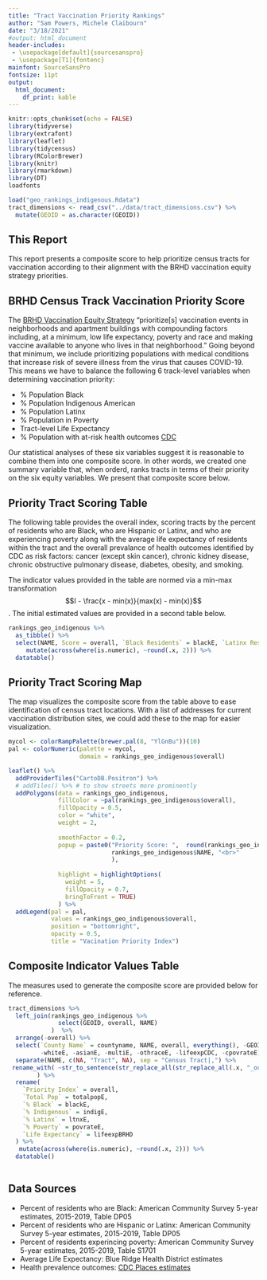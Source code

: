 ```yaml
---
title: "Tract Vaccination Priority Rankings"
author: "Sam Powers, Michele Claibourn"
date: "3/18/2021"
#output: html_document
header-includes:
 - \usepackage[default]{sourcesanspro}
 - \usepackage[T1]{fontenc}
mainfont: SourceSansPro
fontsize: 11pt
output: 
  html_document:
    df_print: kable
---
```


<style>
.leaflet {
    margin: auto;
}
</style>


```r
knitr::opts_chunk$set(echo = FALSE)
library(tidyverse)
library(extrafont)
library(leaflet)
library(tidycensus)
library(RColorBrewer)
library(knitr)
library(rmarkdown)
library(DT)
loadfonts

load("geo_rankings_indigenous.Rdata")
tract_dimensions <- read_csv("../data/tract_dimensions.csv") %>%
  mutate(GEOID = as.character(GEOID))


```


## This Report
This report presents a composite score to help prioritize census tracts for vaccination according to their alignment with the BRHD vaccination equity strategy priorities. 

## BRHD Census Track Vaccination Priority Score
The [BRHD Vaccination Equity Strategy](https://www.vdh.virginia.gov/content/uploads/sites/196/2021/03/COVID-19-Vaccination-Equity-Strategy-BRHD.pdf) "prioritize[s] vaccination events in neighborhoods and apartment buildings with compounding factors including, at a minimum, low life expectancy, poverty and race and making vaccine available to anyone who lives in that neighborhood." Going beyond that minimum, we include prioritizing populations with medical conditions that increase risk of severe illness from the virus that causes COVID-19. This means we have to balance the following 6 track-level variables when determining vaccination priority:

* % Population Black
* % Population Indigenous American
* % Population Latinx
* % Population in Poverty
* Tract-level Life Expectancy
* % Population with at-risk health outcomes [CDC](https://www.cdc.gov/coronavirus/2019-ncov/need-extra-precautions/people-with-medical-conditions.html)

Our statistical analyses of these six variables suggest it is reasonable to combine them into one composite score. In other words, we created one summary variable that, when orderd, ranks tracts in terms of their priority on the six equity variables. We present that composite score below. 


## Priority Tract Scoring Table 
The following table provides the overall index, scoring tracts by the percent of residents who are Black, who are Hispanic or Latinx, and who are experiencing poverty along with the average life expectancy of residents within the tract and the overall prevalance of health outcomes identified by CDC as risk factors: cancer (except skin cancer), chronic kidney disease, chronic obstructive pulmonary disease, diabetes, obesity, and smoking. 

The indicator values provided in the table are normed via a min-max transformation $$I - \frac{x - min(x)}{max(x) - min(x)}$$. The initial estimated values are provided in a second table below.

``` r
rankings_geo_indigenous %>%
  as_tibble() %>%
  select(NAME, Score = overall, `Black Residents` = blackE, `Latinx Residents`= ltnxE, `Indigenous Residents` = indigE, `Poverty` = povrateE, `Life Expectancy` = lifeexpBRHD, `Adverse Health Outcomes` = health_outcomes )  %>%
     mutate(across(where(is.numeric), ~round(.x, 2))) %>%
  datatable()
```


## Priority Tract Scoring Map 

The map visualizes the composite score from the table above to ease identification of census tract locations. With a list of addresses for current vaccination distribution sites, we could add these to the map for easier visualization.

```r

mycol <- colorRampPalette(brewer.pal(8, "YlGnBu"))(10)
pal <- colorNumeric(palette = mycol,
                    domain = rankings_geo_indigenous$overall)

leaflet() %>%
  addProviderTiles("CartoDB.Positron") %>%
  # addTiles() %>% # to show streets more prominently
  addPolygons(data = rankings_geo_indigenous, 
              fillColor = ~pal(rankings_geo_indigenous$overall), 
              fillOpacity = 0.5, 
              color = "white",
              weight = 2, 
              
              smoothFactor = 0.2, 
              popup = paste0("Priority Score: ",  round(rankings_geo_indigenous$overall, 2), "<br>",
                             rankings_geo_indigenous$NAME, "<br>"
                             ),
              
              highlight = highlightOptions(
                weight = 5,
                fillOpacity = 0.7,
                bringToFront = TRUE)
              ) %>%
  addLegend(pal = pal, 
            values = rankings_geo_indigenous$overall, 
            position = "bottomright", 
            opacity = 0.5,
            title = "Vacination Priority Index")
```


## Composite Indicator Values Table 

The measures used to generate the composite score are provided below for reference.

``` r

tract_dimensions %>%
  left_join(rankings_geo_indigenous %>%
              select(GEOID, overall, NAME)
            )  %>%
  arrange(-overall) %>%
  select(`County Name` = countyname, NAME, overall, everything(), -GEOID, -geometry,
         -whiteE, -asianE, -multiE, -othraceE, -lifeexpCDC, -cpovrateE) %>%
  separate(NAME, c(NA, "Tract", NA), sep = "Census Tract|,") %>%
 rename_with( ~str_to_sentence(str_replace_all(str_replace_all(.x, "_outcome", ""), "_", " ")) , contains("outcome")
        ) %>%
  rename(
    `Priority Index` = overall,
    `Total Pop` = totalpopE,
    `% Black` = blackE,
    `% Indigenous` = indigE,
    `% Latinx` = ltnxE,
    `% Poverty` = povrateE,
    `Life Expectancy` = lifeexpBRHD
  ) %>%
   mutate(across(where(is.numeric), ~round(.x, 2))) %>%
  datatable()
  

```

## Data Sources

* Percent of residents who are Black: American Community Survey 5-year estimates, 2015-2019, Table DP05
* Percent of residents who are Hispanic or Latinx: American Community Survey 5-year estimates, 2015-2019, Table DP05
* Percent of residents experincing poverty: American Community Survey 5-year estimates, 2015-2019, Table S1701
* Average Life Expectancy: Blue Ridge Health District estimates 
* Health prevalence outcomes: [CDC Places estimates](https://chronicdata.cdc.gov/500-Cities-Places/PLACES-Local-Data-for-Better-Health-Census-Tract-D/cwsq-ngmh)








